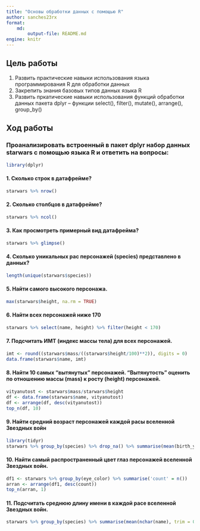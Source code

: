 ```yaml
---
title: "Основы обработки данных с помощью R"
author: sanches23rx
format: 
    md:
        output-file: README.md
engine: knitr
---
```


## Цель работы

1. Развить практические навыки использования языка программирования R для обработки данных
2. Закрепить знания базовых типов данных языка R
3. Развить пркатические навыки использования функций обработки данных пакета dplyr – функции select(), filter(), mutate(), arrange(), group_by()

## Ход работы

### Проанализировать встроенный в пакет dplyr набор данных starwars с помощью языка R и ответить на вопросы:

```r
library(dplyr)
```

#### 1. Сколько строк в датафрейме?

```r
starwars %>% nrow()
```

#### 2. Сколько столбцов в датафрейме?

```r
starwars %>% ncol()
```

#### 3. Как просмотреть примерный вид датафрейма?

```r
starwars %>% glimpse()
```

#### 4. Сколько уникальных рас персонажей (species) представлено в данных?

```r
length(unique(starwars$species))
```

#### 5. Найти самого высокого персонажа.

```r
max(starwars$height, na.rm = TRUE)
```

#### 6. Найти всех персонажей ниже 170

```r
starwars %>% select(name, height) %>% filter(height < 170)
```

#### 7. Подсчитать ИМТ (индекс массы тела) для всех персонажей.

```r
imt <- round((starwars$mass/((starwars$height/100)**2)), digits = 0)
data.frame(starwars$name, imt)
```

#### 8. Найти 10 самых “вытянутых” персонажей. “Вытянутость” оценить по отношению массы (mass) к росту (height) персонажей.

```r
vityanutost <- starwars$mass/starwars$height
df <- data.frame(starwars$name, vityanutost)
df <- arrange(df, desc(vityanutost))
top_n(df, 10)
```

#### 9. Найти средний возраст персонажей каждой расы вселенной Звездных войн

```r
library(tidyr)
starwars %>% group_by(species) %>% drop_na() %>% summarise(mean(birth_year, trim = 0, na.rm = TRUE))
```

#### 10. Найти самый распространенный цвет глаз персонажей вселенной Звездных войн.

```r
df1 <- starwars %>% group_by(eye_color) %>% summarise('count' = n())
arran <- arrange(df1, desc(count))
top_n(arran, 1)
```

#### 11. Подсчитать среднюю длину имени в каждой расе вселенной Звездных войн.

```r
starwars %>% group_by(species) %>% summarise(mean(nchar(name), trim = 0, na.rm = TRUE))
```


